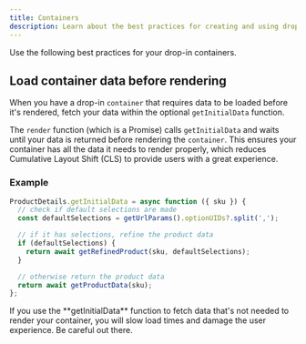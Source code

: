 ```yaml
---
title: Containers
description: Learn about the best practices for creating and using drop-in containers in a Storefront project.
---
```



Use the following best practices for your drop-in containers.

## Load container data before rendering

When you have a drop-in `container` that requires data to be loaded before it's rendered, fetch your data within the optional `getInitialData` function.

The `render` function (which is a Promise) calls `getInitialData` and waits until your data is returned before rendering the `container`. This ensures your container has all the data it needs to render properly, which reduces Cumulative Layout Shift (CLS) to provide users with a great experience.

### Example

```javascript
ProductDetails.getInitialData = async function ({ sku }) {
  // check if default selections are made
  const defaultSelections = getUrlParams().optionUIDs?.split(',');

  // if it has selections, refine the product data
  if (defaultSelections) {
    return await getRefinedProduct(sku, defaultSelections);
  }

  // otherwise return the product data
  return await getProductData(sku);
};
```

<Aside type="caution" title="Caution">
  If you use the **getInitialData** function to fetch data that's not needed to render your
  container, you will slow load times and damage the user experience. Be careful out there.
</Aside>
